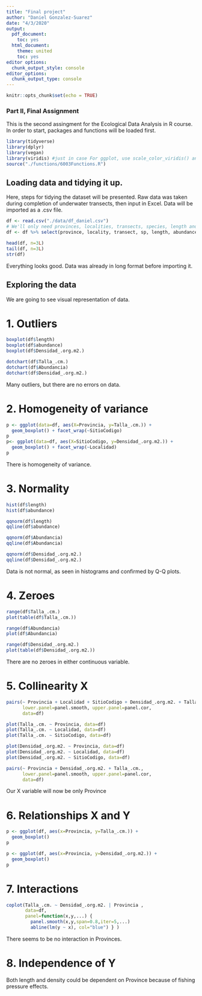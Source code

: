 ```yaml
---
title: "Final project"
author: "Daniel Gonzalez-Suarez"
date: "4/3/2020"
output: 
  pdf_document: 
    toc: yes
  html_document: 
    theme: united
    toc: yes
editor options:
  chunk_output_style: console
editor_options: 
  chunk_output_type: console
---
```


```r
knitr::opts_chunk$set(echo = TRUE)
```

### Part II, Final Assignment
This is the second assingment for the Ecological Data Analysis in R course. In order to start, packages and functions will be loaded first.
```r
library(tidyverse)
library(dplyr)
library(vegan)
library(viridis) #just in case For ggplot, use scale_color_viridis() and scale_fill_viridis() magma, plasma, inferno, viridis
source("./functions/6003Functions.R")
```

## Loading data and tidying it up.

Here, steps for tidying the dataset will be presented. Raw data was taken during completion of underwater transects, then input in Excel. Data will be imported as a .csv file.  

```r
df <- read.csv("./data/df_daniel.csv")
# We'll only need provinces, localities, transects, species, length and abundances
df <- df %>% select(province, locality, transect, sp, length, abundance)

head(df, n=3L)
tail(df, n=3L)
str(df)

```

Everything looks good. Data was already in long format before importing it. 


## Exploring the data
We are going to see visual representation of data.

# 1. Outliers 

```r
boxplot(df$length)
boxplot(df$abundance)
boxplot(df$Densidad_.org.m2.)

dotchart(df$Talla_.cm.)
dotchart(df$Abundancia)
dotchart(df$Densidad_.org.m2.)
```

Many outliers, but there are no errors on data.

# 2. Homogeneity of variance 

```r
p <- ggplot(data=df, aes(X=Provincia, y=Talla_.cm.)) +
  geom_boxplot() + facet_wrap(~SitioCodigo)
p
p<- ggplot(data=df, aes(X=SitioCodigo, y=Densidad_.org.m2.)) +
  geom_boxplot() + facet_wrap(~Localidad)
p
```

There is homogeneity of variance.

# 3. Normality 

```r
hist(df$length)
hist(df$abundance)

qqnorm(df$length)
qqline(df$abundance)

qqnorm(df$Abundancia)
qqline(df$Abundancia)

qqnorm(df$Densidad_.org.m2.)
qqline(df$Densidad_.org.m2.)

```

Data is not normal, as seen in histograms and confirmed by Q-Q plots.

# 4. Zeroes 

```r
range(df$Talla_.cm.)
plot(table(df$Talla_.cm.))

range(df$Abundancia)
plot(df$Abundancia)

range(df$Densidad_.org.m2.)
plot(table(df$Densidad_.org.m2.))

```

There are no zeroes in either continuous variable.


# 5. Collinearity X
```r
pairs(~ Provincia + Localidad + SitioCodigo + Densidad_.org.m2. + Talla_.cm., 
      lower.panel=panel.smooth, upper.panel=panel.cor, 
      data=df) 

plot(Talla_.cm. ~ Provincia, data=df)
plot(Talla_.cm. ~ Localidad, data=df)
plot(Talla_.cm. ~ SitioCodigo, data=df)

plot(Densidad_.org.m2. ~ Provincia, data=df)
plot(Densidad_.org.m2. ~ Localidad, data=df)
plot(Densidad_.org.m2. ~ SitioCodigo, data=df)

pairs(~ Provincia + Densidad_.org.m2. + Talla_.cm., 
      lower.panel=panel.smooth, upper.panel=panel.cor, 
      data=df) 
```

Our X variable will now be only Province

# 6. Relationships X and Y
```r
p <- ggplot(df, aes(x=Provincia, y=Talla_.cm.)) +
  geom_boxplot()
p

p <- ggplot(df, aes(x=Provincia, y=Densidad_.org.m2.)) +
  geom_boxplot()
p
```


# 7. Interactions

```r

coplot(Talla_.cm. ~ Densidad_.org.m2. | Provincia ,
       data=df,
       panel=function(x,y,...) {
         panel.smooth(x,y,span=0.8,iter=5,...)
         abline(lm(y ~ x), col="blue") } )
```
There seems to be no interaction in Provinces. 

# 8. Independence of Y
Both length and density could be dependent on Province because of fishing pressure effects. 

